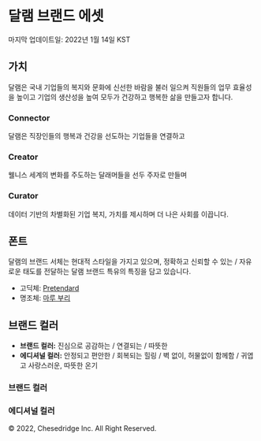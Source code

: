 
<Meta title="달램 브랜드 에셋 (컬러, 폰트)" />

# 달램 브랜드 에셋

마지막 업데이트일: 2022년 1월 14일 KST

## 가치

달램은 국내 기업들의 복지와 문화에 신선한 바람을 불러 일으켜 직원들의 업무 효율성을 높이고 기업의 생산성을 높여 모두가 건강하고 행복한 삶을 만들고자 합니다.

### Connector

달램은 직장인들의 행복과 건강을 선도하는 기업들을 연결하고

### Creator

웰니스 세계의 변화를 주도하는 달래머들을 선두 주자로 만들며

### Curator

데이터 기반의 차별화된 기업 복지, 가치를 제시하며 더 나은 사회를 이끕니다.

## 폰트

달램의 브랜드 서체는 현대적 스타일을 가지고 있으며, 정확하고 신뢰할 수 있는 / 자유로운 태도를 전달하는 달램 브랜드 특유의 특징을 담고 있습니다.

- 고딕체: [Pretendard](https://cactus.tistory.com/306)
- 명조체: [마루 부리](https://hangeul.naver.com/2021/fonts/maru)

## 브랜드 컬러

- **브랜드 컬러:** 진심으로 공감하는 / 연결되는 / 따뜻한
- **에디셔널 컬러:** 안정되고 편안한 / 회복되는 힐링 / 벽 없이, 허물없이 함께함 / 귀엽고 사랑스러운, 따뜻한 온기

### 브랜드 컬러

### 에디셔널 컬러

&copy; 2022, Chesedridge Inc. All Right Reserved.
